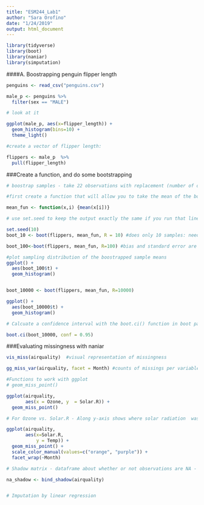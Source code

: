 ```yaml
---
title: "ESM244_Lab1"
author: "Sara Orofino"
date: "1/24/2019"
output: html_document
---
```


```r


library(tidyverse)
library(boot)
library(naniar)
library(simputation)

```

####A. Boostrapping penguin flipper length

```r

penguins <- read_csv("penguins.csv")

male_p <- penguins %>% 
  filter(sex == "MALE")

# look at it 

ggplot(male_p, aes(x=flipper_length)) +
  geom_histogram(bins=10) +
  theme_light()

#create a vector of flipper length: 

flippers <- male_p  %>% 
  pull(flipper_length)  
```

###Create a function, and do some bootstrapping 

```r

# boostrap samples - take 22 observations with replacement (number of observations in the original sample) and calculate the mean; repeat many times 

#first create a function that will allow you to take the mean of the boostrap samples

mean_fun <- function(x,i) {mean(x[i])}

# use set.seed to keep the output exactly the same if you run that line of code again - use this to make boostrapping reproducible, so collaborators can run that code and see the same outcome (boostrapping is using a random number generator so this is important) 

set.seed(10)
boot_10 <- boot(flippers, mean_fun, R = 10) #does only 10 samples: needs the vector data, function, and number of bootstrap samples 

boot_100<-boot(flippers, mean_fun, R=100) #bias and standard error are decreasing quite a bit-still need more samples

#plot sampling distribution of the boostrapped sample means 
ggplot() +
  aes(boot_100$t) +
  geom_histogram()


boot_10000 <- boot(flippers, mean_fun, R=10000)

ggplot() +
  aes(boot_10000$t) +
  geom_histogram()

# Calcuate a confidence interval with the boot.ci() function in boot package - percentile CI is the type we are used to thinking of (can use BCa if worried about skewness)

boot.ci(boot_10000, conf = 0.95)


```

###Evaluating missingness with naniar 

```r

vis_miss(airquality)  #visual representation of missingness 

gg_miss_var(airquality, facet = Month) #counts of missings per variable, facet by Month

#Functions to work with ggplot 
# geom_miss_point()

ggplot(airquality,
       aes(x = Ozone, y  = Solar.R)) +
  geom_miss_point()

# For Ozone vs. Solar.R - Along y-axis shows where solar radiation  was measured but ozone wasn't, and x-axis shows where ozone was measured but solar radiation wasn't. 

ggplot(airquality,
       aes(x=Solar.R,
           y = Temp)) +
  geom_miss_point() +
  scale_color_manual(values=c("orange", "purple")) +
  facet_wrap(~Month)

# Shadow matrix - dataframe about whether or not observations are NA - combines a shadow dataframe on your dataframe that has NA if the value was absent and !NA if it was present

na_shadow <- bind_shadow(airquality)


# Imputation by linear regression  


```









